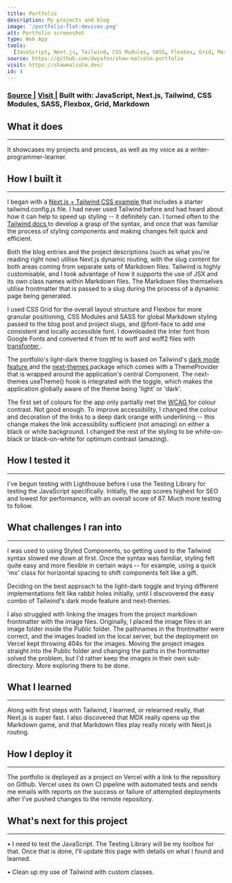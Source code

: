 ```yaml
---
title: Portfolio
description: My projects and blog
image: '/portfolio-flat-devices.png'
alt: Portfolio screenshot
type: Web App
tools:
  [JavaScript, Next.js, Tailwind, CSS Modules, SASS, Flexbox, Grid, Markdown]
source: https://github.com/dwyafon/shaw-malcolm-portfolio
visit: https://shawmalcolm.dev/
id: 4
---
```


<main>

<h3>
  <span>
    <a
      href='https://github.com/dwyafon/shaw-malcolm-portfolio'
      target='_blank'
      rel='noopener noreferrer'
      className='anchor hover:text-blue dark:hover:text-green'
    >
      Source
    </a>
  </span>
  | <span>
    <a
      href='https://shawmalcolm.dev/'
      target='_blank'
      rel='noopener noreferrer'
      className='anchor hover:text-blue dark:hover:text-green'
    >
      Visit
    </a>
  </span>| <span>Built with: </span>
  <span className='text-black dark:text-cream'>
    JavaScript, Next.js, Tailwind, CSS Modules, SASS, Flexbox, Grid, Markdown
  </span>
</h3>

<h2>What it does</h2>

---

It showcases my projects and process, as well as my voice as a writer-programmer-learner.

<h2>How I built it</h2>

---

<p>
  I began with a
  <a
    href='https://github.com/vercel/next.js/tree/canary/examples/with-tailwindcss'
    className='anchor hover:text-blue dark:hover:text-green'
    target='_blank'
    rel='noreferrer noopener'
  >
    Next.js + Tailwind CSS example
  </a>
  that includes a starter tailwind.config.js file. I had never used Tailwind before
  and had heard about how it can help to speed up styling -- it definitely can. I
  turned often to the
  <a
    href='https://tailwindcss.com/docs'
    className='anchor hover:text-blue dark:hover:text-green'
    target='_blank'
    rel='noreferrer noopener'
  >
    Tailwind docs
  </a>
  to develop a grasp of the syntax, and once that was familiar the process of styling
  components and making changes felt quick and efficient.
</p>

<p>
  Both the blog entries and the project descriptions (such as what you're
  reading right now) utilise Next.js dynamic routing, with the slug content for
  both areas coming from separate sets of Markdown files. Tailwind is highly
  customisable, and I took advantage of how it supports the use of JSX and its
  own class names within Markdown files. The Markdown files themselves utilise
  frontmatter that is passed to a slug during the process of a dynamic page
  being generated.
</p>

<p>
  I used CSS Grid for the overall layout structure and Flexbox for more granular
  positioning, CSS Modules and SASS for global Markdown styling passed to the
  blog post and project slugs, and @font-face to add one consistent and locally
  accessible font. I downloaded the Inter font from Google Fonts and converted
  it from ttf to woff and woff2 files with
  <a
    href='https://transfonter.org/'
    className='anchor hover:text-blue dark:hover:text-green'
    target='_blank'
    rel='noreferrer noopener'
  >
    transfonter
  </a>.
</p>

<p>
  The portfolio's light-dark theme toggling is based on Tailwind's
  <a
    href='https://tailwindcss.com/docs/dark-mode'
    className='anchor hover:text-blue dark:hover:text-green'
    target='_blank'
    rel='noreferrer noopener'
  >
    dark mode feature
  </a>
  and the
  <a
    href='https://github.com/pacocoursey/next-themes'
    className='anchor hover:text-blue dark:hover:text-green'
    target='_blank'
    rel='noreferrer noopener'
  >
    next-themes
  </a>
  package which comes with a ThemeProvider that is wrapped around the
  application's central Component. The next-themes useTheme() hook is integrated
  with the toggle, which makes the application globally aware of the theme being
  'light' or 'dark'.
</p>

<p>
  The first set of colours for the app only partially met the
  <a
    href='https://www.w3.org/WAI/WCAG21/quickref/?tags=contrast'
    className='anchor hover:text-blue dark:hover:text-green'
    target='_blank'
    rel='noreferrer noopener'
  >
    WCAG
  </a>
  for colour contrast. Not good enough. To improve accessibility, I changed the
  colour and decoration of the links to a deep dark orange with underlining --
  this change makes the link accessibility sufficient (not amazing) on either a black
  or white background. I changed the rest of the styling to be white-on-black or
  black-on-white for optimum contrast (amazing).
</p>

<h2>How I tested it</h2>

---

<p>
  I've begun testing with Lighthouse before I use the Testing Library for
  testing the JavaScript specifically. Initially, the app scores highest for SEO
  and lowest for performance, with an overall score of 87. Much more testing to
  follow.
</p>

<h2>What challenges I ran into</h2>

---

</p>I was used to using Styled Components, so getting used to the Tailwind syntax slowed me down at first. Once the syntax was familiar, styling felt quite easy and more flexible in certain ways -- for example, using a quick 'mx' class for horizontal spacing to shift components felt like a gift.</p>

<p>
  Deciding on the best approach to the light-dark toggle and trying different
  implementations felt like rabbit holes initially, until I discvovered the easy
  combo of Tailwind's dark mode feature and next-themes.
</p>

<p>
  I also struggled with linking the images from the project markdown frontmatter
  with the image files. Originally, I placed the image files in an image folder
  inside the Public folder. The pathnames in the frontmatter were correct, and
  the images loaded on the local server, but the deployment on Vercel kept
  throwing 404s for the images. Moving the project images straight into the
  Public folder and changing the paths in the frontmatter solved the problem,
  but I'd rather keep the images in their own sub-directory. More exploring
  there to be done.
</p>

<h2>What I learned</h2>

---

<p>
  Along with first steps with Tailwind, I learned, or relearned really, that
  Next.js is super fast. I also discovered that MDX really opens up the Markdown
  game, and that Markdown files play really nicely with Next.js routing.
</p>

<h2>How I deploy it</h2>

---

<p>
  The portfolio is deployed as a project on Vercel with a link to the repository
  on Github. Vercel uses its own CI pipeline with automated tests and sends me
  emails with reports on the success or failure of attempted deployments after
  I've pushed changes to the remote repository.
</p>

<h2>What's next for this project</h2>

---

<p>
  &bull; I need to test the JavaScript. The Testing Library will be my toolbox
  for that. Once that is done, I'll update this page with details on what I
  found and learned.
</p>
<p>&bull; Clean up my use of Tailwind with custom classes.</p>

</main>
